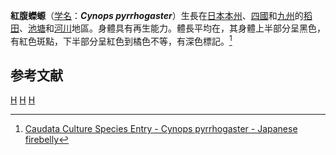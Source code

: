 {{Speciesbox
| taxon = Cynops pyrrhogaster
| image = Cynops pyrrhogaster.jpg
| image_caption = '''紅腹蠑螈'''
| status = LC | status_system = IUCN3.1
| trend = stable
| binomial_authority = [[Heinrich_Boie|Boie]], 1826
}}

'''紅腹蠑螈'''（[[学名|学名]]：'''''Cynops pyrrhogaster'''''）生長在[[日本|日本]][[本州|本州]]、[[四國|四國]]和[[九州_(日本)|九州]]的[[稻田|稻田]]、[[池塘|池塘]]和[[河川|河川]]地區。身體具有再生能力。體長平均在{{convert|9|-|14|cm}}，其身體上半部分呈黑色，有紅色斑點，下半部分呈紅色到橘色不等，有深色標記。<ref name="caudata">[http://www.caudata.org/cc/species/Cynops/C_pyrrhogaster.shtml Caudata Culture Species Entry - Cynops pyrrhogaster - Japanese firebelly <!-- Bot generated title -->]</ref>

==参考文献==
{{reflist}}

{{amphibian-stub}}
{{Taxonbar}}
[[Category:蝾螈属|H]]
[[Category:日本兩棲動物|H]]
[[Category:_1826年描述的动物|H]]